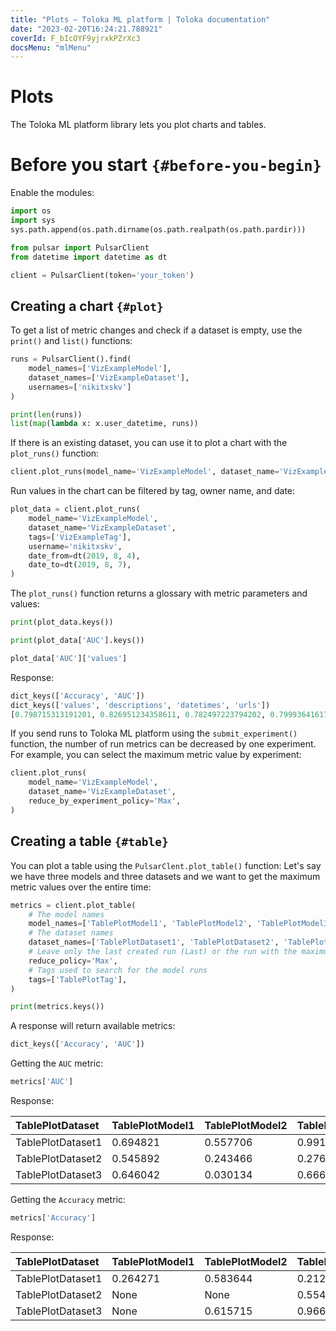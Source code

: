 ```yaml
---
title: "Plots — Toloka ML platform | Toloka documentation"
date: "2023-02-20T16:24:21.788921"
coverId: F_bIcOYF9yjrxkPZrXc3
docsMenu: "mlMenu"
---
```


# Plots

The Toloka ML platform library lets you plot charts and tables.

# Before you start `{#before-you-begin}`

Enable the modules:

```py
import os
import sys
sys.path.append(os.path.dirname(os.path.realpath(os.path.pardir)))

from pulsar import PulsarClient
from datetime import datetime as dt

client = PulsarClient(token='your_token')
```

## Creating a chart `{#plot}`
To get a list of metric changes and check if a dataset is empty, use the `print()` and `list()` functions:

```py
runs = PulsarClient().find(
    model_names=['VizExampleModel'],
    dataset_names=['VizExampleDataset'],
    usernames=['nikitxskv']
)

print(len(runs))
list(map(lambda x: x.user_datetime, runs))
```

If there is an existing dataset, you can use it to plot a chart with the `plot_runs()` function:

```py
client.plot_runs(model_name='VizExampleModel', dataset_name='VizExampleDataset')
```

Run values in the chart can be filtered by tag, owner name, and date:

```py
plot_data = client.plot_runs(
    model_name='VizExampleModel',
    dataset_name='VizExampleDataset',
    tags=['VizExampleTag'],
    username='nikitxskv',
    date_from=dt(2019, 8, 4),
    date_to=dt(2019, 8, 7),
)
```

The `plot_runs()` function returns a glossary with metric parameters and values:

```py
print(plot_data.keys())

print(plot_data['AUC'].keys())

plot_data['AUC']['values']
```

Response:

```py
dict_keys(['Accuracy', 'AUC'])
dict_keys(['values', 'descriptions', 'datetimes', 'urls'])
[0.798715313191201, 0.826951234358611, 0.782497223794202, 0.7999364161722352]
```

If you send runs to Toloka ML platform using the `submit_experiment()` function, the number of run metrics can be decreased by one experiment. For example, you can select the maximum metric value by experiment:

```py
client.plot_runs(
    model_name='VizExampleModel',
    dataset_name='VizExampleDataset',
    reduce_by_experiment_policy='Max',
)
```

## Creating a table `{#table}`
You can plot a table using the `PulsarClent.plot_table()` function: Let's say we have three models and three datasets and we want to get the maximum metric values over the entire time:

```py
metrics = client.plot_table(
    # The model names
    model_names=['TablePlotModel1', 'TablePlotModel2', 'TablePlotModel3'],
    # The dataset names
    dataset_names=['TablePlotDataset1', 'TablePlotDataset2', 'TablePlotDataset3'],
    # Leave only the last created run (Last) or the run with the maximum (Max) or minimum (Min) metrics value
    reduce_policy='Max',
    # Tags used to search for the model runs
    tags=['TablePlotTag'],
)

print(metrics.keys())
```

A response will return available metrics:

```py
dict_keys(['Accuracy', 'AUC'])
```

Getting the `AUC` metric:

```py
metrics['AUC']
```

Response:

TablePlotDataset | TablePlotModel1 | TablePlotModel2 | TablePlotModel3
:--- | :--- |:--- | :---
TablePlotDataset1 |0.694821 |0.557706 |0.991075
TablePlotDataset2 |0.545892 |0.243466 |0.276137
TablePlotDataset3 |0.646042 |0.030134 |0.666217

Getting the `Accuracy` metric:

```py
metrics['Accuracy']
```

Response:

TablePlotDataset | TablePlotModel1 | TablePlotModel2 | TablePlotModel3
:--- | :--- |:--- | :---
TablePlotDataset1 | 0.264271 | 0.583644 | 0.212879
TablePlotDataset2 | None | None | 0.554404
TablePlotDataset3 | None | 0.615715 | 0.966925
